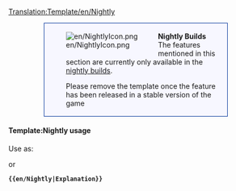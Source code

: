 <noinclude>[[Translation:Template/en/Nightly]]</noinclude><div style="background-color:#f7f7ff; border: 1px solid #003399; padding:0.2em; margin:1em 5em"><div style="float:left;">[[File:en/NightlyIcon.png]]</div><div style="margin-left:40px"><strong>Nightly Builds</strong><br />The features mentioned in this section are currently only available in the [[en/Archive/Community/Nightly build|nightly builds]]. {{{1|}}}
<p style="font-size:smaller">Please remove the template once the feature has been released in a stable version of the game</p></div></div>

<noinclude>
====Template:Nightly usage====
Use as:

 {{en/S|en/Nightly}}

or

 '''<nowiki>{{en/Nightly|Explanation}}</nowiki>'''
</noinclude>
